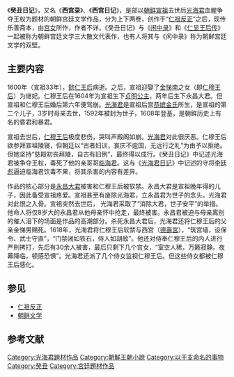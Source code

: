 《'''癸丑日记'''》，又名《'''西宫录'''》、《'''西宫日记'''》，是部以[[朝鲜宣祖|朝鲜宣祖]]去世后[[光海君|光海君]]血腥争夺王权为题材的朝鲜宫廷文学作品，分为上下两卷，创作于“[[仁祖反正|仁祖反正]]”之后，现传乐善斋本，由[[宫女|宫女]]所作，作者不详。《癸丑日记》与《[[闲中录|闲中录]]》和《[[仁显王后传|仁显王后传]]》一起被称为朝鲜宫廷文学三大散文代表作{{r|通史|辞典|feng|page=1334}}，也有人将其与《闲中录》称为朝鲜宫廷文学的双壁{{r|通史|page=1352}}。

==主要内容==
1600年（宣祖33年），[[懿仁王后|懿仁王后]]病逝。之后，宣祖迎娶了[[金悌南|金悌南]]之女（即[[仁穆王后|仁穆王后]]）为继妃。仁穆王后在1604年为宣祖生下[[贞明公主|贞明公主]]，两年后生下永昌大君。但宣祖和仁穆王后婚后第六年便驾崩。[[光海君|光海君]]是宣祖后宫[[恭嫔金氏|恭嫔金氏]]所生，是宣祖的第二个儿子，3岁时母亲去世，1592年被封为世子，1608年登基，是朝鲜历史上有名的昏君和暴君。{{r|通史|page=1335}}

宣祖去世后，[[仁穆王后|仁穆王后]]极度悲伤，哭叫声殿阁如崩。[[光海君|光海君]]对此很厌恶。仁穆王后欲参拜宣祖陵寝，但朝廷以“古者妇训，哀庆不逾国，无远行之礼”为由予以拒绝。但她坚持“慈殿初丧拜陵，自古有旧例”，最终得以成行{{r|通史|page=1335-1336}}。《癸丑日记》中记述光海君被争夺王权，毒死了他的亲哥哥[[临海君|临海君]]。这与《[[光海君日记|光海君日记]]》中记述的守将[[李廷彪|李廷彪]]逼迫临海君饮毒不果，将其杀害的内容有差异{{r|通史|page=1336}}。

作品的核心部分是[[永昌大君|永昌大君]]被害和仁穆王后被软禁。永昌大君是宣祖晚年得的儿子，因此备受宣祖疼爱。宣祖甚至有废除光海君，立永昌君为世子的念头。光海君对此恨之入骨。宣祖突然去世后， 光海君采取了“消除大君，世子安平”的举措。他命人将仅8岁大的永昌君从他母亲怀中抢走，最终被害。永昌君被迫与母亲离别的催人泪下的场面是作品的高潮部分。杀死永昌大君后，光海君还将仁穆王后的父亲金悌男赐死。1618年，光海君将仁穆王后软禁与西宫（[[德壽宮|德壽宮]]），“筑宫墙，设保令、武士守直”，“门禁闭如铁石，侍人如胡敌”。他还对侍奉仁穆王后的内人进行严刑拷打，先后有30余人被害，最后只剩下几个宫女，“室空人稀，万籁寂静。夜幕降临，顿感恐惧”。光海君还派了几个侍女监视仁穆王后。但这些侍女都被仁穆王后感化。{{r|通史|page=1337-1340}}

==参见==
*[[仁祖反正|仁祖反正]]
*[[朝鲜文学|朝鲜文学]]

==参考文献==
{{Reflist|refs=
<ref name="通史">{{cite book |author=李岩|coauthors=徐建顺、池水涌、俞成云  |title=《朝鲜文学通史》|year=2010年9月 |publisher=社会科学文献出版社 |location=北京|ISBN=978-7-5097-1511-6}}</ref>
<ref name="辞典">{{cite book |author=崔成德 |coauthors=  |title=《朝鲜文学艺术大辞典》|year=1992年 |publisher=吉林教育出版社 |location=长春|ISBN=978-7-5383-1713-8}}</ref>
<ref name=feng>{{cite news |url=http://news.ifeng.com/a/20140711/41109395_0.shtml |title=“恨中录”何由恨为谁录 |publisher=凤凰资讯 |date=2014-07-11 |accessdate=2016-09-28 |archive-date=2019-08-12 |archive-url=https://web.archive.org/web/20190812201633/http://news.ifeng.com/a/20140711/41109395_0.shtml |dead-url=no }}</ref>
}}

 
[[Category:光海君題材作品|Category:光海君題材作品]]
[[Category:朝鮮王朝小說|Category:朝鮮王朝小說]]
[[Category:以干支命名的事物|Category:以干支命名的事物]]
[[Category:癸丑|Category:癸丑]]
[[Category:宮廷題材作品|Category:宮廷題材作品]]